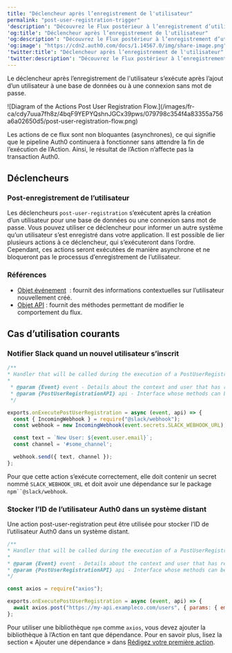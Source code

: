 ---
title: "Déclencheur après l’enregistrement de l'utilisateur"
permalink: "post-user-registration-trigger"
'description': "Découvrez le Flux postérieur à l’enregistrement d’utilisateurs et le déclencheur de l’Action post-user-registration, qui s’exécute après la création d’un utilisateur pour une base de données ou une connexion sans mot de passe."
'og:title': "Déclencheur après l’enregistrement de l'utilisateur"
'og:description': "Découvrez le Flux postérieur à l’enregistrement d’utilisateurs et le déclencheur de l’Action post-user-registration, qui s’exécute après la création d’un utilisateur pour une base de données ou une connexion sans mot de passe."
'og:image': "https://cdn2.auth0.com/docs/1.14567.0/img/share-image.png"
'twitter:title': "Déclencheur après l’enregistrement de l'utilisateur"
'twitter:description': "Découvrez le Flux postérieur à l’enregistrement d’utilisateurs et le déclencheur de l’Action post-user-registration, qui s’exécute après la création d’un utilisateur pour une base de données ou une connexion sans mot de passe."
---

Le déclencheur après l’enregistrement de l'utilisateur s’exécute après l’ajout d’un utilisateur à une base de données ou à une connexion sans mot de passe.

<Frame>![Diagram of the Actions Post User Registration Flow.](/images/fr-ca/cdy7uua7fh8z/4bqF9YEPYQshnJGCx39pws/079798c354f4a83355a756a6a02650d5/post-user-registration-flow.png)</Frame>

Les actions de ce flux sont non bloquantes (asynchrones), ce qui signifie que le pipeline Auth0 continuera à fonctionner sans attendre la fin de l’exécution de l’Action. Ainsi, le résultat de l’Action n’affecte pas la transaction Auth0.

## Déclencheurs

### Post-enregistrement de l’utilisateur

Les déclencheurs `post-user-registration` s’exécutent après la création d’un utilisateur pour une base de données ou une connexion sans mot de passe. Vous pouvez utiliser ce déclencheur pour informer un autre système qu’un utilisateur s’est enregistré dans votre application. Il est possible de lier plusieurs actions à ce déclencheur, qui s’exécuteront dans l’ordre. Cependant, ces actions seront exécutées de manière asynchrone et ne bloqueront pas le processus d’enregistrement de l’utilisateur.

### Références

* [Objet événement](/docs/fr-ca/customize/actions/explore-triggers/signup-and-login-triggers/post-user-registration-trigger/post-user-registration-event-object)  : fournit des informations contextuelles sur l’utilisateur nouvellement créé.
* [Objet API](/docs/fr-ca/customize/actions/explore-triggers/signup-and-login-triggers/post-user-registration-trigger/api-object) : fournit des méthodes permettant de modifier le comportement du flux.

## Cas d’utilisation courants

### Notifier Slack quand un nouvel utilisateur s’inscrit

```javascript lines
/**
* Handler that will be called during the execution of a PostUserRegistration flow.
* 
 * @param {Event} event - Details about the context and user that has registered.
 * @param {PostUserRegistrationAPI} api - Interface whose methods can be used to change the behavior of post user registration.
 */

exports.onExecutePostUserRegistration = async (event, api) => {
  const { IncomingWebhook } = require("@slack/webhook");
  const webhook = new IncomingWebhook(event.secrets.SLACK_WEBHOOK_URL);

  const text = `New User: ${event.user.email}`;
  const channel = '#some_channel';

  webhook.send({ text, channel });
};
```

<Callout icon="file-lines" color="#0EA5E9" iconType="regular">

Pour que cette action s’exécute correctement, elle doit contenir un secret nommé `SLACK_WEBHOOK_URL` et doit avoir une dépendance sur le package `npm``@slack/webhook`.

</Callout>

### Stocker l’ID de l’utilisateur Auth0 dans un système distant

Une action post-user-registration peut être utilisée pour stocker l’ID de l’utilisateur Auth0 dans un système distant.

```javascript lines
/**
* Handler that will be called during the execution of a PostUserRegistration flow.
* 
* @param {Event} event - Details about the context and user that has registered.
* @param {PostUserRegistrationAPI} api - Interface whose methods can be used to change the behavior of post user registration.
*/

const axios = require("axios");

exports.onExecutePostUserRegistration = async (event, api) => {
  await axios.post("https://my-api.exampleco.com/users", { params: { email: event.user.email }});
};
```

<Callout icon="file-lines" color="#0EA5E9" iconType="regular">

Pour utiliser une bibliothèque `npm` comme `axios`, vous devez ajouter la bibliothèque à l’Action en tant que dépendance. Pour en savoir plus, lisez la section « Ajouter une dépendance » dans [Rédigez votre première action](/docs/fr-ca/customize/actions/write-your-first-action).

</Callout>

